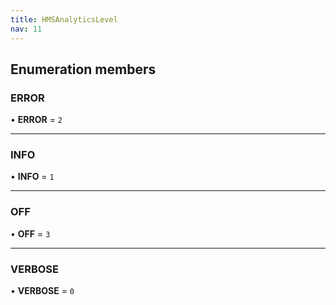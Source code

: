 ```yaml
---
title: HMSAnalyticsLevel
nav: 11
---
```


## Enumeration members

### ERROR

• **ERROR** = `2`

---

### INFO

• **INFO** = `1`

---

### OFF

• **OFF** = `3`

---

### VERBOSE

• **VERBOSE** = `0`
